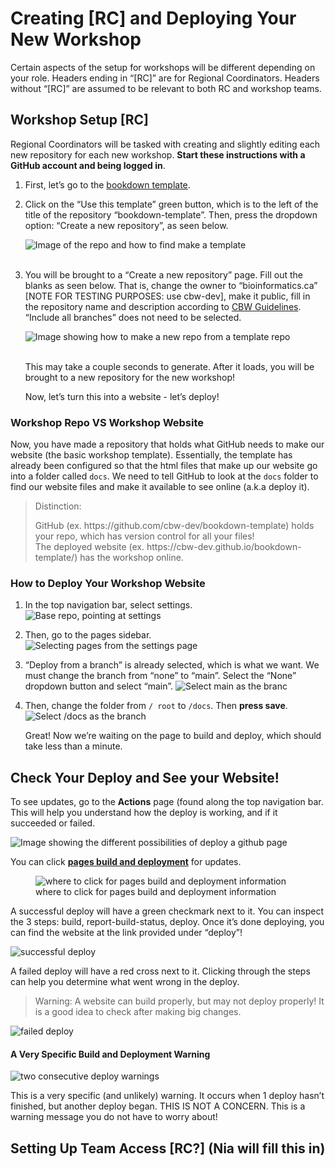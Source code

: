 # Creating [RC] and Deploying Your **New** Workshop

Certain aspects of the setup for workshops will be different depending on your role. Headers ending in "[RC]" are for Regional Coordinators. Headers without "[RC]" are assumed to be relevant to both RC and workshop teams.

## Workshop Setup [RC] {#rc-workshop-setup}

Regional Coordinators will be tasked with creating and slightly editing each new repository for each new workshop. **Start these instructions with a GitHub account and being logged in**.

1. First, let's go to the [bookdown template](https://github.com/cbw-dev/bookdown-template). 

2. Click on the "Use this template" green button, which is to the left of the title of the repository "bookdown-template". Then, press the dropdown option: "Create a new repository", as seen below.

    ![Image of the repo and how to find make a template](img/template/make-a-template.png)\
    <br> <!-- enforces a space after the image -->

3. You will be brought to a "Create a new repository" page. Fill out the blanks as seen below. That is, change the owner to "bioinformatics.ca" [NOTE FOR TESTING PURPOSES: use cbw-dev], make it public, fill in the repository name and description according to [CBW Guidelines](). <br>"Include all branches" does not need to be selected.
    
    ![Image showing how to make a new repo from a template repo](img/template/make-new-repo.png)\
    <br>

    This may take a couple seconds to generate. After it loads, you will be brought to a new repository for the new workshop!
    
    Now, let's turn this into a website - let's deploy!

### Workshop Repo VS Workshop Website

Now, you have made a repository that holds what GitHub needs to make our website (the basic workshop template). Essentially, the template has already been configured so that the html files that make up our website go into a folder called `docs`. We need to tell GitHub to look at the `docs` folder to find our website files and make it available to see online (a.k.a deploy it).

> Distinction:
>
> GitHub (ex. https://github.com/cbw-dev/bookdown-template) holds your repo, which has version control for all your files! <br> The deployed website (ex. https://cbw-dev.github.io/bookdown-template/) has the workshop online.

### How to Deploy Your Workshop Website {#deploy-website}

1. In the top navigation bar, select settings.
![Base repo, pointing at settings](img/git-instruct/github-settings.png)

2. Then, go to the pages sidebar.
![Selecting pages from the settings page](img/git-instruct/github-select-pages.png)

3. "Deploy from a branch" is already selected, which is what we want. We must change the branch from "none" to "main". Select the "None" dropdown button and select "main".
![Select main as the branc](img/git-instruct/github-deploy-main.png)\

4. Then, change the folder from `/ root` to `/docs`. Then **press save**.
![Select /docs as the branch](img/git-instruct/github-deploy-docs.png)\
    
    Great! Now we're waiting on the page to build and deploy, which should take less than a minute.
  
## Check Your Deploy and See your Website! {#check-deploy}
        
To see updates, go to the **Actions** page (found along the top navigation bar. This will help you understand how the deploy is working, and if it succeeded or failed.

![Image showing the different possibilities of deploy a github page](img/git-instruct/github-pages-actions-explained.png)\

You can click <u>**pages build and deployment**</u> for updates.

![where to click for pages build and deployment information](img/git-instruct/pages-build-and-deployment.png)

A successful deploy will have a green checkmark next to it. You can inspect the 3 steps: build, report-build-status, deploy. Once it's done deploying, you can find the website at the link provided under "deploy"!

![successful deploy](img/git-instruct/successful-deploy.png)\

A failed deploy will have a red cross next to it. Clicking through the steps can help you determine what went wrong in the deploy.

> Warning: A website can build properly, but may not deploy properly! It is a good idea to check after making big changes.

![failed deploy](img/git-instruct/failed-deploy.png)\

#### A Very Specific Build and Deployment Warning {-}

![two consecutive deploy warnings](img/git-instruct/exclamation-point-deploy-warning.png)\

This is a very specific (and unlikely) warning. It occurs when 1 deploy hasn't finished, but another deploy began. THIS IS NOT A CONCERN. This is a warning message you do not have to worry about!

## Setting Up Team Access [RC?] (Nia will fill this in)

